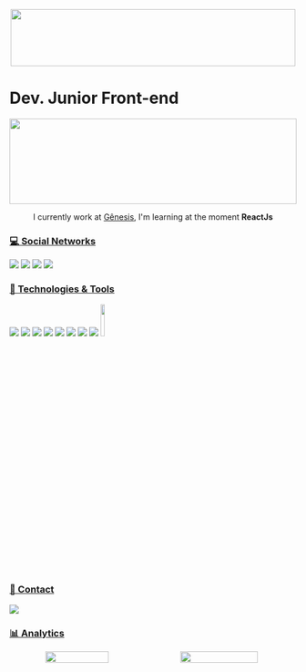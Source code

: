 <p align="center">
    <img src="https://github.com/IgorM-Oliveira/IgorM-Oliveira/blob/main/name.svg" width="500" height="100">
    <h1>Dev. Junior Front-end</h1>
</p>
<img src="https://github.com/IgorM-Oliveira/IgorM-Oliveira/blob/main/sea.svg" width="100%" height="150">

<p align="center">
  I currently work at <a href='https://www.genesis.tec.br/'>Gênesis</a>, I'm learning at the moment <strong>ReactJs</strong>
</p>

### [💻 Social Networks](#-languages-)

[<img src="https://img.shields.io/badge/LinkedIn-0077B5?style=for-the-badge&logo=linkedin&logoColor=white" />](https://www.linkedin.com/in/igor-matos-oliveira-869a18179/r)
[<img src="https://img.shields.io/badge/Instagram-E4405F?style=for-the-badge&logo=instagram&logoColor=white" />](https://www.instagram.com/igorm_oliveita/)
[<img src = "https://img.shields.io/badge/facebook-%231877F2.svg?&style=for-the-badge&logo=facebook&logoColor=white">](https://www.facebook.com/Igor.Matos6)
[<img src = "https://img.shields.io/badge/twitter-%231DA1F2.svg?&style=for-the-badge&logo=twitter&logoColor=white">](https://twitter.com/IgorMOli)


### [🚀 Technologies & Tools](#-languages-)

[<img src = "https://img.shields.io/badge/HTML5-E34F26?style=for-the-badge&logo=html5&logoColor=white">](https://developer.mozilla.org/pt-BR/docs/Web/HTML/Element)
[<img src = "https://img.shields.io/badge/CSS3-1572B6?style=for-the-badge&logo=css3&logoColor=white">](https://developer.mozilla.org/pt-BR/docs/Web/CSS)
[<img src = "https://img.shields.io/badge/JavaScript-323330?style=for-the-badge&logo=javascript&logoColor=F7DF1E">](https://developer.mozilla.org/pt-BR/docs/Web/JavaScript)
[<img src = "https://img.shields.io/badge/React-20232A?style=for-the-badge&logo=react&logoColor=61DAFB">](https://pt-br.reactjs.org/)
[<img src = "https://img.shields.io/badge/Node.js-339933?style=for-the-badge&logo=nodedotjs&logoColor=white">](https://nodejs.org/en/)
[<img src = "https://img.shields.io/badge/Vue.js-35495E?style=for-the-badge&logo=vuedotjs&logoColor=4FC08D">](https://vuejs.org/)
[<img src = "https://img.shields.io/badge/Docker-2CA5E0?style=for-the-badge&logo=docker&logoColor=white">](https://www.docker.com/)
[<img src = "https://img.shields.io/badge/Git-F05032?style=for-the-badge&logo=git&logoColor=white">](https://git-scm.com/)
[<img width="12%" src = "https://raw.githubusercontent.com/storybooks/brand/master/badge/badge-storybook.svg">](https://storybook.js.org//)

### [📱 Contact](#-contact-)

[![](https://img.shields.io/badge/Gmail-igor.matos.oliveira.xyz%40gmail.com-lightgrey?style=for-the-badge&logo=gmail&logoColor=white)](mailto:igor.matos.oliveira.xyz@gmail.com)

### [📊 Analytics](#-analytics-)

<div align="center">
  <div style="display: flex; align-items: center;">
    <img width="47%" src="https://github-readme-stats.vercel.app/api?username=igorm-oliveira&count_private=true&show_icons=true&hide_border=true&bg_color=161B22&title_color=76BCFA&text_color=9ECEF6&icon_color=9ECEF6" />
    <img width="52%" src="https://activity-graph.herokuapp.com/graph?username=igorm-oliveira&theme=react-dark&bg_color=161B22&hide_border=true" />
  </div>
</div>

[Badges]: https://github.com/alexandresanlim/Badges4-README.md-Profile
